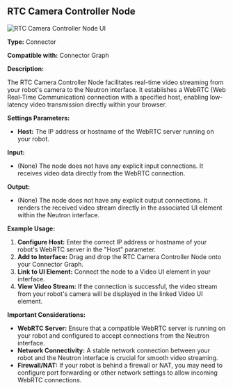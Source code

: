
## RTC Camera Controller Node

<Image src="/screenshot/node-rtccamera.png" alt="RTC Camera Controller Node UI" width={200} height={200} />

**Type:** Connector

**Compatible with:** Connector Graph

**Description:**

The RTC Camera Controller Node facilitates real-time video streaming from your robot's camera to the Neutron interface. It establishes a WebRTC (Web Real-Time Communication) connection with a specified host, enabling low-latency video transmission directly within your browser.

**Settings Parameters:**

*   **Host:** The IP address or hostname of the WebRTC server running on your robot.

**Input:**

*   (None) The node does not have any explicit input connections. It receives video data directly from the WebRTC connection.

**Output:**

*   (None) The node does not have any explicit output connections. It renders the received video stream directly in the associated UI element within the Neutron interface.

**Example Usage:**

1.  **Configure Host:** Enter the correct IP address or hostname of your robot's WebRTC server in the "Host" parameter.
2.  **Add to Interface:** Drag and drop the RTC Camera Controller Node onto your Connector Graph.
3.  **Link to UI Element:** Connect the node to a Video UI element in your interface.
4.  **View Video Stream:** If the connection is successful, the video stream from your robot's camera will be displayed in the linked Video UI element.

**Important Considerations:**

*   **WebRTC Server:** Ensure that a compatible WebRTC server is running on your robot and configured to accept connections from the Neutron interface.
*   **Network Connectivity:** A stable network connection between your robot and the Neutron interface is crucial for smooth video streaming.
*   **Firewall/NAT:** If your robot is behind a firewall or NAT, you may need to configure port forwarding or other network settings to allow incoming WebRTC connections.
